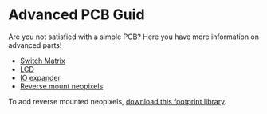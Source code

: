 # Advanced PCB Guid

Are you not satisfied with a simple PCB? Here you have more information on advanced parts!

- [Switch Matrix](#matrix)
- [LCD](#lcd)
- [IO expander](#expander)
- [Reverse mount neopixels](#rneopixels)

<a name="matrix"/>
<a name="lcd"/>

<a name="expander"/>

<a name="rneopixels"/>

To add reverse mounted neopixels, [download this footprint library](https://download-directory.github.io/?url=https%3A%2F%2Fgithub.com%2Fcheyao%2Fmacropad%2Ftree%2Fmain%2FPCB%2Fthird_party%2Fneopixel.petty).
